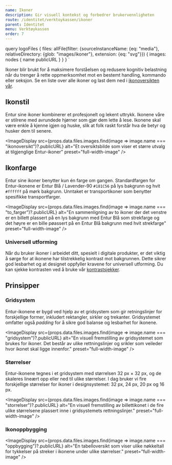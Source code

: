 ```yaml
---
name: Ikoner
description: Gir visuell kontekst og forbedrer brukervennligheten
route: /identitet/verktoykassen/ikoner
parent: Identitet
menu: Verktøykassen
order: 7
---
```





query logoFiles {
  files: allFile(filter: {sourceInstanceName: {eq: "media"}, relativeDirectory: {glob: "images/ikoner"}, extension: {eq: "svg"}}) {
    images: nodes {
      name
      publicURL
    }
  }
}
`

<PageHeader />

Ikoner blir brukt for å maksimere forståelsen og redusere kognitiv belastning når du trenger å rette 
oppmerksomhet mot en bestemt handling, kommando eller seksjon. Se en liste over alle ikoner og last 
dem ned i [ikonoversikten vår](/komponenter/ressurser/icons).

## Ikonstil

Entur sine ikoner kombinerer et profesjonelt og lekent uttrykk. Ikonene våre er stilrene med avrundede hjørner 
som gjør dem lette å lese. Ikonene skal være enkle å kjenne igjen og huske, slik at folk raskt forstår 
hva de betyr og husker dem til senere.

<ImageDisplay
  src={props.data.files.images.find(image => image.name === "ikonoversikt")?.publicURL}
  alt="Et oversiktsbilde som viser et større utvalg at tilgjenglige Entur-ikoner"
  preset="full-width-image"
/>


## Ikonfarge

Entur sine ikoner benytter kun én farge om gangen. Standardfargen for Entur-ikonene er Entur 
Blå / Lavender-90 `#181C56` på lys bakgrunn og hvit `#ffffff` på mørk bakgrunn. Unntaket er transportikoner 
som benytter spesifikke transportfarger. 

<ImageDisplay
  src={props.data.files.images.find(image => image.name === "to_farger")?.publicURL}
  alt="En sammenligning av to ikoner der det venstre er en billett plassert på en lys bakgrunn med Entur Blå som strekfarge og det høyre er en bille pøassert på en Entur Blå bakgrunn med hvit strekfarge"
  preset="full-width-image"
/>

### Universell utforming

Når du bruker ikoner i arbeidet ditt, spesielt i digitale produkter, er det viktig å sørge for 
at ikonene har tilstrekkelig kontrast mot bakgrunnen. Dette sikrer god lesbarhet og at designet 
oppfyller kravene for universell utforming. Du kan sjekke kontrasten ved å bruke vår 
[kontrastsjekker](/universell-utforming/kontrast-sjekker).

## Prinsipper

### Gridsystem

Entur-ikonene er bygd ved hjelp av et gridsystem som gir retningslinjer for forskjellige former, 
inkludert rektangler, sirkler og trekanter. Gridsystemet omfatter også _padding_ for å sikre god 
balanse og lesbarhet for ikonene.

<ImageDisplay
  src={props.data.files.images.find(image => image.name === "gridsystem")?.publicURL}
  alt="En visuell fremstilling av gridsystemet som brukes for ikoner. Det består av ulike rettningslinjer og srikler som veileder hvor ikonet skal ligge innenfor."
  preset="full-width-image"
/>

### Størrelser

Entur-ikonene tegnes i et gridsystem med størrelsen 32 px × 32 px, og de skaleres lineært opp eller 
ned til ulike størrelser. I dag bruker vi fire forskjellige størrelser for ikoner i designsystemet: 
32 px, 24 px, 20 px og 16 px.
    
<ImageDisplay
  src={props.data.files.images.find(image => image.name === "storrelser")?.publicURL}
  alt="En visuell fremstilling av billettikonet i de fire ulike størrelsene plassert inne i gridsystemets rettningslinjer."
  preset="full-width-image"
/>

### Ikonoppbygging

<ImageDisplay
  src={props.data.files.images.find(image => image.name === "oppbygging")?.publicURL}
  alt="En tabelloversikt som viser ulike nøkkeltall for tykkelser på streker i ikonene under ulike størrelser."
  preset="full-width-image"
/>
